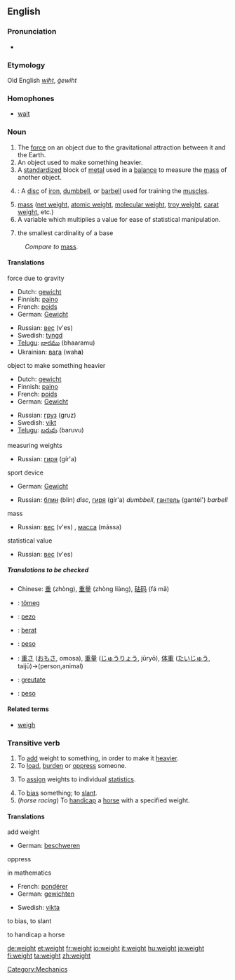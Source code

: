 ==English==
===Pronunciation===
*{{audio|en-us-weight.ogg|Audio (US)}}
===Etymology===
Old English ''[[wiht]]'', ''ġewiht''
===Homophones===
*[[wait]]

===Noun===
{{en-noun-reg}}

# The [[force]] on an object due to the gravitational attraction between it and the Earth.
# An object used to make something heavier.
# A [[standardized]] block of [[metal]] used in a [[balance]] to measure the [[mass]] of another object.
# {{weightlifting}}: A [[disc]] of [[iron]], [[dumbbell]], or [[barbell]] used for training the [[muscle]]s.
# [[mass]] ([[net weight]], [[atomic weight]], [[molecular weight]], [[troy weight]], [[carat weight]], etc.)
# A variable which multiplies a value for ease of statistical manipulation.
# {{topology}} the smallest cardinality of a base

:''Compare to'' [[mass]].

====Translations====
; force due to gravity
{{top}}
*Dutch: [[gewicht]]
*Finnish: [[paino]]
*French: [[poids]]
*German: [[Gewicht]] {{n}}
{{mid}}
*Russian: [[вес]] (v'es) {{m}}
*Swedish: [[tyngd]] {{c}}
*[[Telugu]]: [[భారము]] (bhaaramu)
*Ukrainian: [[вага]] (wah'''a''') {{f}}
{{bottom}}
;object to make something heavier
{{top}}
*Dutch: [[gewicht]]
*Finnish: [[paino]]
*French: [[poids]]
*German: [[Gewicht]] {{n}}
{{mid}}
*Russian: [[груз]] (gruz) {{m}}
*Swedish: [[vikt]] {{c}}
*[[Telugu]]: [[బరువు]] (baruvu)
{{bottom}}
;measuring weights
{{top}}
{{mid}}
*Russian: [[гиря]] (gír'a) {{f}}
{{bottom}}
;sport device
{{top}}
*German: [[Gewicht]] {{n}}
{{mid}}
*Russian: [[блин]] (blin) {{m}} ''disc'', [[гиря]] (gír'a) {{f}} ''dumbbell'', [[гантель]] (gantél') {{f}} ''barbell''
{{bottom}}
;mass
{{top}}
{{mid}}
*Russian: [[вес]] (v'es) {{m}}, [[масса]] (mássa) {{f}}
{{bottom}}
;statistical value
{{top}}
{{mid}}
*Russian: [[вес]] (v'es) {{m}}
{{bottom}}

=====Translations to be checked=====
<!--Remove this section once all of the translations below have been moved into the tables above.-->
{{checktrans}}
*Chinese: [[重]] (zhòng), [[重量]] (zhòng liàng), [[砝码]] (fá mǎ)
*{{ttbc|Hungarian}}: [[tömeg]]
*{{ttbc|Ido}} : [[pezo]]
*{{ttbc|Indonesian}}: [[berat]]
*{{ttbc|Italian}}: [[peso]] {{m}}
*{{ttbc|Japanese}}: [[重さ]] ([[おもさ]], omosa), [[重量]] ([[じゅうりょう]], jūryō), [[体重]] ([[たいじゅう]], taijū)→(person,animal)
*{{ttbc|Romanian}}: [[greutate]] {{f}}
*{{ttbc|Spanish}}: [[peso]]

====Related terms====
*[[weigh]]

===Transitive verb===
{{en-infl-reg-consonant|weight||}}

# To [[add]] weight to something, in order to make it [[heavier]].
# To [[load]], [[burden]] or [[oppress]] someone.
# {{mathematics}} To [[assign]] weights to individual [[statistic]]s.
# To [[bias]] something; to [[slant]].
# (''horse racing'') To [[handicap]] a [[horse]] with a specified weight.

====Translations====
;add weight
{{top}}
*German: [[beschweren]]
{{mid}}
{{bottom}}
;oppress
{{top}}
{{mid}}
{{bottom}}
;in mathematics
{{top}}
*French: [[pondérer]]
*German: [[gewichten]]
{{mid}}
*Swedish: [[vikta]]
{{bottom}}
;to bias, to slant
{{top}}
{{mid}}
{{bottom}}
;to handicap a horse
{{top}}
{{mid}}
{{bottom}}

[[Category:Mechanics]]

[[de:weight]]
[[et:weight]]
[[fr:weight]]
[[io:weight]]
[[it:weight]]
[[hu:weight]]
[[ja:weight]]
[[fi:weight]]
[[ta:weight]]
[[zh:weight]]